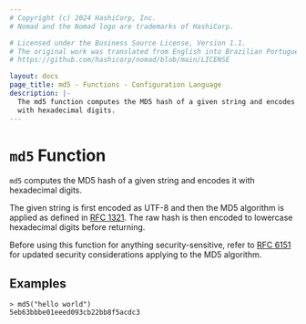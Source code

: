 ```yaml
---
# Copyright (c) 2024 HashiCorp, Inc.
# Nomad and the Nomad logo are trademarks of HashiCorp.

# Licensed under the Business Source License, Version 1.1.
# The original work was translated from English into Brazilian Portuguese.
# https://github.com/hashicorp/nomad/blob/main/LICENSE

layout: docs
page_title: md5 - Functions - Configuration Language
description: |-
  The md5 function computes the MD5 hash of a given string and encodes it
  with hexadecimal digits.
---
```


# `md5` Function

`md5` computes the MD5 hash of a given string and encodes it with
hexadecimal digits.

The given string is first encoded as UTF-8 and then the MD5 algorithm is applied
as defined in [RFC 1321](https://tools.ietf.org/html/rfc1321). The raw hash is
then encoded to lowercase hexadecimal digits before returning.

Before using this function for anything security-sensitive, refer to
[RFC 6151](https://tools.ietf.org/html/rfc6151) for updated security
considerations applying to the MD5 algorithm.

## Examples

```shell-session
> md5("hello world")
5eb63bbbe01eeed093cb22bb8f5acdc3
```
